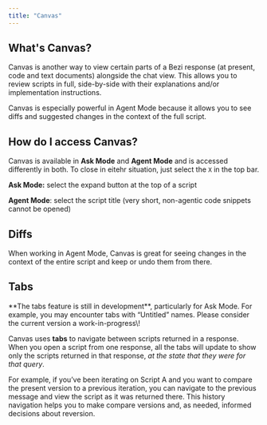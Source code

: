 ```yaml
---
title: "Canvas"
---
```


## What's Canvas?

Canvas is another way to view certain parts of a Bezi response (at present, code and text documents) alongside the chat view. This allows you to review scripts in full, side-by-side with their explanations and/or implementation instructions.

Canvas is especially powerful in Agent Mode because it allows you to see diffs and suggested changes in the context of the full script.

## How do I access Canvas?

Canvas is available in **Ask Mode** and **Agent Mode** and is accessed differently in both. To close in eitehr situation, just select the `X` in the top bar.

**Ask Mode:** select the expand button at the top of a script

**Agent Mode**: select the script title (very short, non-agentic code snippets cannot be opened)

## Diffs

When working in Agent Mode, Canvas is great for seeing changes in the context of the entire script and keep or undo them from there.

## Tabs

<Warning>
  **The tabs feature is still in development**, particularly for Ask Mode. For example, you may encounter tabs with “Untitled” names. Please consider the current version a work-in-progress\!
</Warning>

Canvas uses **tabs** to navigate between scripts returned in a response. When you open a script from one response, all the tabs will update to show only the scripts returned in that response, _at the state that they were for that query_.

For example, if you’ve been iterating on Script A and you want to compare the present version to a previous iteration, you can navigate to the previous message and view the script as it was returned there. This history navigation helps you to make compare versions and, as needed, informed decisions about reversion.